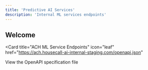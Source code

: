 ```yaml
---
title: 'Predictive AI Services'
description: 'Internal ML services endpoints'
---
```


## Welcome

<Card
  title="ACH ML Service Endpoints"
  icon="leaf"
  href="https://ach.housecall-ai-internal-staging.com/openapi.json"
>
  View the OpenAPI specification file
</Card>

```
